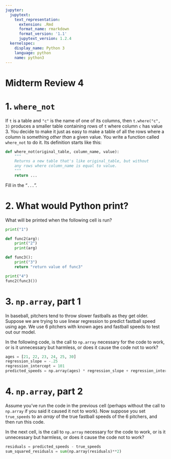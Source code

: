 ```yaml
---
jupyter:
  jupytext:
    text_representation:
      extension: .Rmd
      format_name: rmarkdown
      format_version: '1.1'
      jupytext_version: 1.2.4
  kernelspec:
    display_name: Python 3
    language: python
    name: python3
---
```


# Midterm Review 4
# 1. `where_not`
If `t` is a table and `"c"` is the name of one of its columns, then `t.where("c", 3)` produces a smaller table containing rows of `t` where column `c` has value 3.  You decide to make it just as easy to make a table of all the rows where a column is something *other than* a given value.  You write a function called `where_not` to do it.  Its definition starts like this:

```python
def where_not(original_table, column_name, value):
    """
    Returns a new table that's like original_table, but without
    any rows where column_name is equal to value.
    """
    return ...
```

Fill in the "`...`".


# 2. What would Python print?
What will be printed when the following cell is run?

```python
print("1")

def func2(arg):
    print("2")
    print(arg)

def func3():
    print("3")
    return "return value of func3"

print("4")
func2(func3())
```

# 3. `np.array`, part 1
In baseball, pitchers tend to throw slower fastballs as they get older.  Suppose we are trying to use linear regression to predict fastball speed using age.  We use 6 pitchers with known ages and fastball speeds to test out our model.

In the following code, is the call to `np.array` necessary for the code to work, or is it unnecessary but harmless, or does it cause the code not to work?

```python
ages = [21, 22, 23, 24, 25, 30]
regression_slope = -.25
regression_intercept = 101
predicted_speeds = np.array(ages) * regression_slope + regression_intercept
```

# 4. `np.array`, part 2
Assume you've run the code in the previous cell (perhaps without the call to `np.array` if you said it caused it not to work).  Now suppose you set `true_speeds` to an *array* of the true fastball speeds of the 6 pitchers, and then run this code.

In the next cell, is the call to `np.array` necessary for the code to work, or is it unnecessary but harmless, or does it cause the code not to work?

```python
residuals = predicted_speeds - true_speeds
sum_squared_residuals = sum(np.array(residuals)**2)
```
